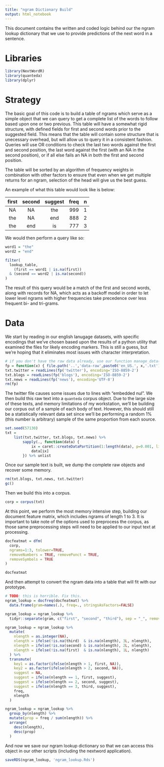 ```yaml
---
title: "ngram Dictionary Build"
output: html_notebook
---
```


This document contains the written and coded logic behind our the ngram lookup dictionary that we use to provide predictions of the next word in a sentence.

# Libraries

```r
library(NextWordR)
library(quanteda)
library(dplyr)
```

# Strategy

The basic goal of this code is to build a table of ngrams which serve as a simple object that we can query to get a complete list of the words to follow based upon one or two previous. This table will have a somewhat rigid structure, with defined fields for first and second words prior to the suggested field. This means that the table will contain some structure that is unecessary overhead, but will allow us to query it in a consistent fashion. Queries will use OR conditions to check the last two words against the first and second position, the last word against the first (with an NA in the second position), or if all else fails an NA in both the first and second position.

The table will be sorted by an algorithm of frequency weights in combination with other factors to ensure that even when we get multiple returns for an ngram, selection of the head will give us the best guess.

An example of what this table would look like is below:

| first | second | suggest | freq | n |
|:-----:|:------:|:-------:|-----:|--:|
| NA    | NA     | the     | 999  | 1 |
| the   | NA     | end     | 888  | 2 |
| the   | end    | is      | 777  | 3 |

We would then perform a query like so:
```r
word1 = "the"
word2 = "end"

filter(
  lookup_table,
    (first == word1 | is.na(first))
  & (second == word2 | is.na(second))
)
```

The result of this query would be a match of the first and second words, along with records for NA, which acts as a backoff model in order to let lower level ngrams with higher frequencies take precedence over less frequent bi- and tri-grams.

# Data

We start by reading in our english lanugage datasets, with specific encodings that we've chosen based upon the results of a python utility that examined the files for likely encoding markers. This is still a guess, but we're hoping that it eliminates most issues with character interpretation.

```r
# if you don't have the raw data already, use our function manage_data()
fp = function(x) { file.path('..','data-raw',paste0('en_US.', x,'.txt')) }
txt.twitter = readLines(fp('twitter'), encoding='ISO-8859-2')
txt.blogs = readLines(fp('blogs'), encoding='ISO-8859-2')
txt.news = readLines(fp('news'), encoding='UTF-8')
rm(fp)
```

The twitter file causes some issues due to lines with "embedded nul". We then build this raw text into a `quanteda` corpus object. Due to the large size of these texts, and memory limitations of my workstation, we'll be building our corpus out of a sample of each body of text. However, this should still be a statistically relevant data set since we'll be performing a random 1% (this number is arbitrary) sample of the same proportion from each source.

```r
set.seed(57130)
txt = 
    list(txt.twitter, txt.blogs, txt.news) %>%
        sapply(., function(data) {
            ix = caret::createDataPartition(1:length(data), p=0.001, list=FALSE)
            data[ix]
        }) %>% unlist
```

Once our sample text is built, we dump the complete raw objects and recover some memory.

```r
rm(txt.blogs, txt.news, txt.twitter)
gc()
```

Then we build this into a corpus.

```r
corp = corpus(txt)
```

At this point, we perform the most memory intensive step, building our document feature matrix, which includes ngrams of length 1 to 3. It is important to take note of the options used to preprocess the corpus, as those same preprocessing steps will need to be applied to our input text at processing.

```r
docfeatmat = dfm(
  corp,
  ngrams=1:3, tolower=TRUE,
  removeNumbers = TRUE, removePunct = TRUE,
  removeSymbols = TRUE
)
```

```r
docfeatmat
```


And then attempt to convert the ngram data into a table that will fit with our prototype.

```r
# TODO: this is horrible. Fix this.
ngram_lookup = docfreq(docfeatmat) %>%
  data.frame(gram=names(.), freq=., stringsAsFactors=FALSE)

ngram_lookup = ngram_lookup %>% 
  tidyr::separate(gram, c("first", "second", "third"), sep = "_", remove=FALSE)

ngram_lookup = ngram_lookup %>% 
  mutate(
    nlength = as.integer(NA),
    nlength = ifelse(!is.na(third)  & is.na(nlength), 3L, nlength),
    nlength = ifelse(!is.na(second) & is.na(nlength), 2L, nlength),
    nlength = ifelse(!is.na(first)  & is.na(nlength), 1L, nlength)
  ) %>% 
  transmute(
    key1 = as.factor(ifelse(nlength > 1, first, NA)),
    key2 = as.factor(ifelse(nlength > 2, second, NA)),
    suggest = NA,
    suggest = ifelse(nlength == 1, first, suggest),
    suggest = ifelse(nlength == 2, second, suggest),
    suggest = ifelse(nlength == 3, third, suggest),
    freq,
    nlength
  )

ngram_lookup = ngram_lookup %>%
  group_by(nlength) %>%
  mutate(prop = freq / sum(nlength)) %>%
  arrange(
    desc(nlength),
    desc(prop)
  )
```

And now we save our ngram lookup dictionary so that we can access this object in our other scripts (including the nextword application).

```r
saveRDS(ngram_lookup, 'ngram_lookup.Rds')
```

